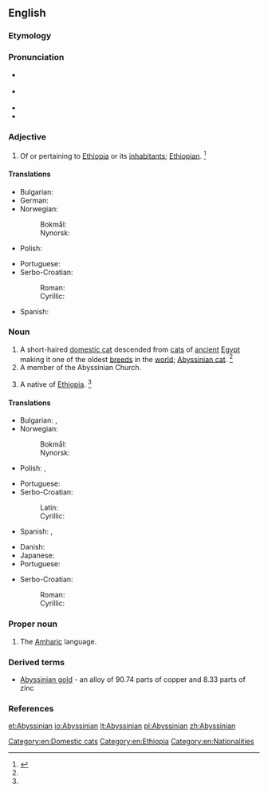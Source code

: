 ==English==

===Etymology===
{{suffix|Abyssinia|an}}

===Pronunciation===
* {{a|RP}} {{IPA|/ˌæb.ɪˈsɪn.ɪ.ən/}}
* {{a|US}} {{IPA|/ˌæb.ɪˈsɪn.i.ən/|/ˌæb.əˈsɪn.i.ən/|/ˌæb.əˈsɪn.jən/}}
* {{rhymes|ɪnjən}}
* {{rhymes|ɪniən}}

===Adjective===
{{en-adj|-}}

# {{context|dated|usually|capitalized|lang=en}} Of or pertaining to [[Ethiopia]] or its [[inhabitant]]s; [[Ethiopian]]. {{defdate|First attested in the late 18<sup>th</sup> century.}}<ref name=SOED>{{reference-book | last =| first = | authorlink =  | coauthors =  | editor =Brown, Lesley  | others =  | title = The Shorter Oxford English Dictionary | origdate =  | origyear = 1933| origmonth =  | url =  | format =  | accessdate =  | accessyear =  | accessmonth =  | edition = 5th | date =  | year =2003| month =  | publisher =Oxford University Press  | location =Oxford, UK | language =  | id =  | doi = | isbn =978-0-19-860575-7 | lccn = | ol = | pages =11| chapter =  | chapterurl =  | quote =}}</ref>

====Translations====
{{trans-top|of or pertaining to Abyssinia}}
* Bulgarian: {{t-|bg|абисински|m|tr=abisínski}}
* German: {{t+|de|abessinisch}}
* Norwegian:
*: Bokmål: {{t-|no|abessinsk}}
*: Nynorsk: {{t-|nn|abessinsk}}
* Polish: {{t+|pl|abisyński|m}}
{{trans-mid}}
* Portuguese: {{t+|pt|abissínio|m}}
* Serbo-Croatian:
*: Roman: {{t-|sh|abisinski|m}}
*: Cyrillic: {{t-|sh|абисински|m|sc=Cyrl}}
* Spanish: {{t+|es|abisinio}}
{{trans-bottom}}

===Noun===
{{en-noun}}
{{wikipedia|Abyssinian (cat)}}

# A short-haired [[domestic cat]] descended from [[cat]]s of [[ancient]] [[Egypt]] making it one of the oldest [[breed]]s in the [[world]]; [[Abyssinian cat]]. {{defdate|First attested in the late 19<sup>th</sup> century.}}<ref name=SOED/>
# A member of the Abyssinian Church.
# {{context|dated|lang=en}} A native of [[Ethiopia]]. {{defdate|First attested in the mid 18<sup>th</sup> century.}}<ref name=SOED/>

====Translations====
{{trans-top|a native of Abyssinia}}
* Bulgarian: {{t-|bg|абисинец|m|tr=abisínec}}, {{t+|bg|абисинка|f|tr=abisínka}}
* Norwegian:
*: Bokmål: {{t+|no|abessinier}}
*: Nynorsk: {{t-|nn|abessiniar}}
* Polish: {{t+|pl|Abisyńczyk|m}}, {{t-|pl|Abisynka|f}}
{{trans-mid}}
* Portuguese: {{t+|pt|abissínio|m}}
* Serbo-Croatian:
*: Latin: {{t-|sh|abisinac|m}}
*: Cyrillic: {{t-|sh|абисинац|m|sc=Cyrl}}
* Spanish: {{t+|es|abisinio|m}}, {{t-|es|abisinia|f}}
{{trans-bottom}}

{{trans-top|cat}}
* Danish: {{t+|da|abyssinier}}
* Japanese: {{t-|ja|アビシニアン|tr=abishinian|sc=Jpan}}
* Portuguese: {{t+|pt|abissínio|m}}
{{trans-mid}}
* Serbo-Croatian:
*: Roman: {{t-|sh|abisinka|f}}
*: Cyrillic: {{t-|sh|абисинка|f|sc=Cyrl}}
{{trans-bottom}}

===Proper noun===
{{en-proper noun}}

# The [[Amharic]] language.

===Derived terms===
* [[Abyssinian gold]] - an alloy of 90.74 parts of copper and 8.33 parts of zinc

===References===
<references/>

[[Category:en:Domestic cats]]
[[Category:en:Ethiopia]]
[[Category:en:Nationalities]]

[[et:Abyssinian]]
[[io:Abyssinian]]
[[lt:Abyssinian]]
[[pl:Abyssinian]]
[[zh:Abyssinian]]
